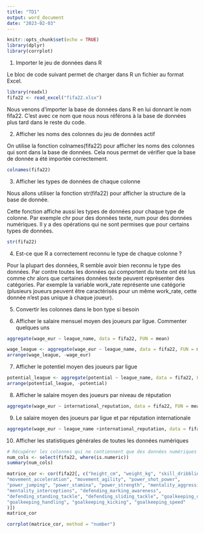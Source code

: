 ```yaml
---
title: "TD1"
output: word_document
date: "2023-02-03"
---
```


```r
knitr::opts_chunk$set(echo = TRUE)
library(dplyr)
library(corrplot)
```


1) Importer le jeu de données dans R

Le bloc de code suivant permet de charger dans R un fichier au format Excel.

```r
library(readxl)
fifa22 <- read_excel("fifa22.xlsx")
```

Nous venons d'importer la base de données dans R en lui donnant le nom fifa22. C'est avec ce nom que nous nous référons à la base de données plus tard dans le reste du code.

2) Afficher les noms des colonnes du jeu de données actif

On utilise la fonction colnames(fifa22) pour afficher les noms des colonnes qui sont dans la base de données.
Cela nous permet de vérifier que la base de donnée a été importée correctement.


```r
colnames(fifa22)
```
3) Afficher les types de données de chaque colonne

Nous allons utiliser la fonction str(fifa22) pour afficher la structure de la base de donnée.

Cette fonction affiche aussi les types de données pour chaque type de colonne. 
Par exemple chr pour des données texte, num pour des données numériques. 
Il y a des opérations qui ne sont permises que pour certains types de données.

```r
str(fifa22)
```

4) Est-ce que R a correctement reconnu le type de chaque colonne ?

Pour la plupart des données, R semble avoir bien reconnu le type des données. 
Par contre toutes les données qui comportent du texte ont été lus comme chr alors que certaines données texte peuvent représenter des catégories. Par exemple la variable work_rate représente une catégorie (plusieurs joueurs peuvent être caractérisés pour un même work_rate, cette donnée n'est pas unique à chaque joueur). 


5) Convertir les colonnes dans le bon type si besoin


6) Afficher le salaire mensuel moyen des joueurs par ligue. Commenter quelques uns

```r
aggregate(wage_eur ~ league_name, data = fifa22, FUN = mean)
```
```r
wage_league <- aggregate(wage_eur ~ league_name, data = fifa22, FUN = mean)
arrange(wage_league, -wage_eur)
```
7) Afficher le potentiel moyen des joueurs par ligue

```r
potential_league <- aggregate(potential ~ league_name, data = fifa22, FUN = mean)
arrange(potential_league, -potential)
```

8) Afficher le salaire moyen des joueurs par niveau de réputation

```r
aggregate(wage_eur ~ international_reputation, data = fifa22, FUN = mean)
```

9) Le salaire moyen des joueurs par ligue et par réputation internationale

```r
aggregate(wage_eur ~ league_name +international_reputation, data = fifa22, FUN = mean)
```
10) Afficher les statistiques générales de toutes les données numériques

```r
# Récupérer les colonnes qui ne contiennent que des données numériques
num_cols <- select(fifa22, where(is.numeric))
summary(num_cols)
```

```r
matrice_cor <- cor(fifa22[, c("height_cm", "weight_kg", "skill_dribbling", "skill_ball_control",
"movement_acceleration", "movement_agility", "power_shot_power",
"power_jumping", "power_stamina", "power_strength", "mentality_aggression",
"mentality_interceptions", "defending_marking_awareness",
"defending_standing_tackle", "defending_sliding_tackle", "goalkeeping_diving",
"goalkeeping_handling", "goalkeeping_kicking", "goalkeeping_speed"
)])
matrice_cor
```
```r
corrplot(matrice_cor, method = "number")
```



